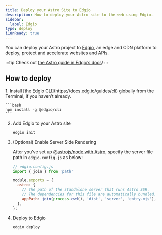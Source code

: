```yaml
---
title: Deploy your Astro Site to Edgio
description: How to deploy your Astro site to the web using Edgio.
sidebar:
  label: Edgio
type: deploy
i18nReady: true
---
```


You can deploy your Astro project to [Edgio](https://www.edg.io/), an edge and CDN platform to deploy, protect and accelerate websites and APIs.

:::tip
Check out [the Astro guide in Edgio’s docs](https://docs.edg.io/guides/astro)!
:::

## How to deploy

<Steps>
1. Install [the Edgio CLI](https://docs.edg.io/guides/cli) globally from the Terminal, if you haven’t already.

    ```bash
    npm install -g @edgio/cli
    ```

2. Add Edgio to your Astro site

    ```bash
    edgio init
    ```

3. (Optional) Enable Server Side Rendering

    After you’ve set up [@astrojs/node with Astro](/en/guides/integrations-guide/node/), specify the server file path in `edgio.config.js` as below:

    ```js ins={2,5-9}
    // edgio.config.js
    import { join } from 'path'

    module.exports = {
      astro: {
        // The path of the standalone server that runs Astro SSR.
        // The dependencies for this file are automatically bundled.
        appPath: join(process.cwd(), 'dist', 'server', 'entry.mjs'),
      },
    };
    ```

4. Deploy to Edgio

    ```bash
    edgio deploy
    ```
</Steps>
